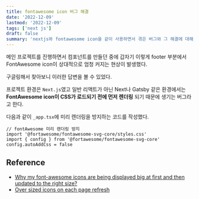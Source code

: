 ```yaml
---
title: fontawesome icon 버그 해결
date: '2022-12-09'
lastmod: '2022-12-09'
tags: ['next js']
draft: false
summary: 'nextjs와 fontawesome icon을 같이 사용하면서 겪은 버그와 그 해결에 대해 적어보았습니다.'
---
```


메인 프로젝트를 진행하면서 컴포넌트를 만들던 중에 갑자기 이렇게 footer 부분에서 FontAwesome icon이 상대적으로 엄청 커지는 현상이 발생했다.

구글링해서 찾아보니 이러한 답변을 볼 수 있었다.

프로젝트 환경은 `Next.js`였고 일반 리액트가 아닌 Next나 Gatsby 같은 환경에서는 **FontAwesome icon이 CSS가 로드되기 전에 먼저 렌더링** 되기 때문에 생기는 버그라고 한다.

다음과 같이 `_app.tsx`에 미리 렌더링을 방지하는 코드를 작성했다.

```tsx
// fontAwesome 미리 렌더링 방지
import '@fortawesome/fontawesome-svg-core/styles.css'
import { config } from '@fortawesome/fontawesome-svg-core'
config.autoAddCss = false
```

## Reference

- <a href="https://stackoverflow.com/questions/56334381/why-my-font-awesome-icons-are-being-displayed-big-at-first-and-then-updated-to-t">
    Why my font-awesome icons are being displayed big at first and then updated to the right size?
  </a>

- <a href="https://github.com/FortAwesome/react-fontawesome/issues/134">
    Over sized icons on each page refresh
  </a>
